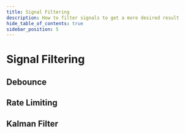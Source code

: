 ---
title: Signal Filtering
description: How to filter signals to get a more desired result
hide_table_of_contents: true
sidebar_position: 5
---

# Signal Filtering

## Debounce

## Rate Limiting

## Kalman Filter